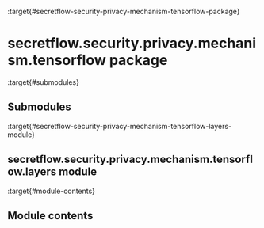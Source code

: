 :target{#secretflow-security-privacy-mechanism-tensorflow-package}

# secretflow\.security.privacy.mechanism.tensorflow package

:target{#submodules}

## Submodules

:target{#secretflow-security-privacy-mechanism-tensorflow-layers-module}

## secretflow\.security.privacy.mechanism.tensorflow\.layers module

:target{#module-contents}

## Module contents
